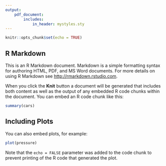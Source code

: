 ```yaml
---
output: 
    pdf_document:
        includes:
            in_header: mystyles.sty
---
```


```r
knitr::opts_chunk$set(echo = TRUE)
```

\includepdf[pages=-]{CARATULA-PLANTILLA}

\newpage
## R Markdown

This is an R Markdown document. Markdown is a simple formatting syntax for authoring HTML, PDF, and MS Word documents. For more details on using R Markdown see <http://rmarkdown.rstudio.com>.

When you click the **Knit** button a document will be generated that includes both content as well as the output of any embedded R code chunks within the document. You can embed an R code chunk like this:

```r
summary(cars)
```

## Including Plots

You can also embed plots, for example:

```r
plot(pressure)
```

Note that the `echo = FALSE` parameter was added to the code chunk to prevent printing of the R code that generated the plot.
